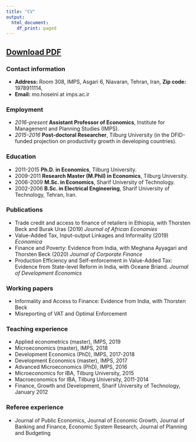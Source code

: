 ```yaml
---
title: "CV"
output:
  html_document:
    df_print: paged
---
```


## [Download PDF](https://www.dropbox.com/s/0oi7a77btb1z0u2/CV-Hoseini.pdf?dl=0)



### Contact information

- __Address:__ Room 308, IMPS, Asgari 6, Niavaran, Tehran, Iran,  __Zip code:__ 1978911114,   
- __Email:__ mo.hoseini at imps.ac.ir 



    	
### Employment
- _2016-present_ __Assistant Professor of Economics__, Institute for Management and Planning Studies (IMPS).
- _2015-2016_ __Post-doctoral Researcher__, Tilburg University (in the DFID-funded projection on productivity growth in developing countries).

### Education
- 2011-2015 __Ph.D. in Economics__, Tilburg University.
- 2009-2011 __Research Master (M.Phil) in Economics__, Tilburg University.
- 2006-2009 __M.Sc. in Economics__, Sharif University of Technology.
- 2002-2006 __B.Sc. in Electrical Engineering__, Sharif University of Technology, Tehran, Iran.

### Publications
- Trade credit and access to finance of retailers in Ethiopia, with Thorsten Beck and Burak Uras (2019) _Journal of African Economies_
- Value-Added Tax, Input-output Linkages and Informality (2019) _Economica_
- Finance and Poverty: Evidence from India, with Meghana Ayyagari and Thorsten Beck (2020) _Journal of Corporate Finance_
- Production Efficiency and Self-enforcement in Value-Added Tax: Evidence from State-level Reform in India, with Oceane Briand. _Journal of Development Economics_

### Working papers
- Informality and Access to Finance: Evidence from India, with Thorsten Beck
- Misreporting of VAT and Optimal Enforcement


### Teaching experience
- Applied econometrics (master),  IMPS, 2019	
- Microeconomics (master),  IMPS, 2018	
- Development Economics (PhD),  IMPS, 2017-2018	
- Development Economics (master), IMPS, 2017	
- Advanced Microeconomics (PhD),  IMPS, 2016
- Microeconomics for IBA, Tilburg University, 2015
- Macroeconomics for IBA, Tilburg University, 2011-2014
- Finance, Growth and Development, Sharif University of Technology, January 2012


### Referee experience
- Journal of Public Economics, Journal of Economic Growth, Journal of Banking and Finance, Economic System Research, Journal of Planning and Budgeting

